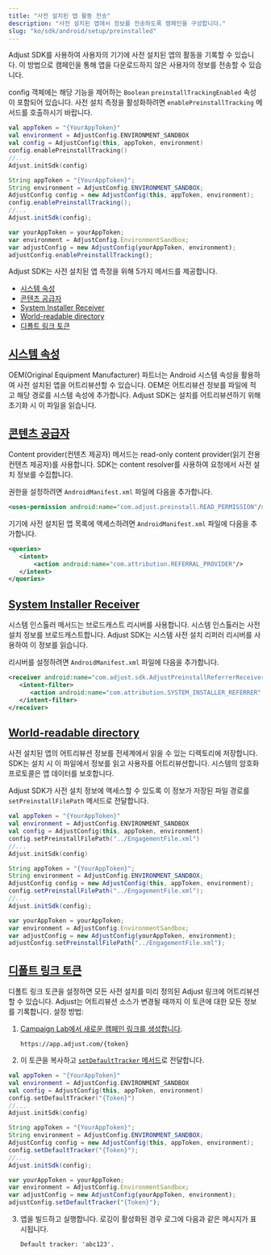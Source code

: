 ```yaml
---
title: "사전 설치된 앱 활동 전송"
description: "사전 설치된 앱에서 정보를 전송하도록 캠페인을 구성합니다."
slug: "ko/sdk/android/setup/preinstalled"
---
```


Adjust SDK를 사용하여 사용자의 기기에 사전 설치된 앱의 활동을 기록할 수 있습니다. 이 방법으로 캠페인을 통해 앱을 다운로드하지 않은 사용자의 정보를 전송할 수 있습니다.

config 객체에는 해당 기능을 제어하는 `Boolean` `preinstallTrackingEnabled` 속성이 포함되어 있습니다. 사전 설치 측정을 활성화하려면 `enablePreinstallTracking` 메서드를 호출하시기 바랍니다.

<Tabs>
<Tab title="Kotlin" sync="kotlin">

```kotlin
val appToken = "{YourAppToken}"
val environment = AdjustConfig.ENVIRONMENT_SANDBOX
val config = AdjustConfig(this, appToken, environment)
config.enablePreinstallTracking()
//...
Adjust.initSdk(config)
```

</Tab>
<Tab title="Java" sync="java">

```java
String appToken = "{YourAppToken}";
String environment = AdjustConfig.ENVIRONMENT_SANDBOX;
AdjustConfig config = new AdjustConfig(this, appToken, environment);
config.enablePreinstallTracking();
//...
Adjust.initSdk(config);
```

</Tab>
<Tab title="Javascript" sync="js">

```js
var yourAppToken = yourAppToken;
var environment = AdjustConfig.EnvironmentSandbox;
var adjustConfig = new AdjustConfig(yourAppToken, environment);
adjustConfig.enablePreinstallTracking();
```

</Tab>
</Tabs>

Adjust SDK는 사전 설치된 앱 측정을 위해 5가지 메서드를 제공합니다.

-  [시스템 속성](#system-properties)
-  [콘텐츠 공급자](#content-provider)
-  [System Installer Receiver](#system-installer-receiver)
-  [World\-readable directory](#world-readable-directory)
-  [디폴트 링크 토큰](#default-link-token)

## [시스템 속성](system-properties)

OEM\(Original Equipment Manufacturer\) 파트너는 Android 시스템 속성을 활용하여 사전 설치된 앱을 어트리뷰션할 수 있습니다. OEM은 어트리뷰션 정보를 파일에 적고 해당 경로를 시스템 속성에 추가합니다. Adjust SDK는 설치를 어트리뷰션하기 위해 초기화 시 이 파일을 읽습니다.

## [콘텐츠 공급자](content-provider)

Content provider\(컨텐츠 제공자\) 메서드는 read\-only content provider\(읽기 전용 컨텐츠 제공자\)를 사용합니다. SDK는 content resolver를 사용하여 요청에서 사전 설치 정보를 수집합니다.

권한을 설정하려면 `AndroidManifest.xml` 파일에 다음을 추가합니다.

<CodeBlock title="AndroidManifest.xml">

```xml
<uses-permission android:name="com.adjust.preinstall.READ_PERMISSION"/>
```

</CodeBlock>

기기에 사전 설치된 앱 목록에 액세스하려면 `AndroidManifest.xml` 파일에 다음을 추가합니다.

<CodeBlock title="AndroidManifest.xml">

```xml
<queries>
   <intent>
       <action android:name="com.attribution.REFERRAL_PROVIDER"/>
   </intent>
</queries>
```

</CodeBlock>

## [System Installer Receiver](system-installer-receiver)

시스템 인스톨러 메서드는 브로드캐스트 리시버를 사용합니다. 시스템 인스톨러는 사전 설치 정보를 브로드캐스트합니다. Adjust SDK는 시스템 사전 설치 리퍼러 리시버를 사용하여 이 정보를 읽습니다.

리시버를 설정하려면 `AndroidManifest.xml` 파일에 다음을 추가합니다.

<CodeBlock title="AndroidManifest.xml">

```xml
<receiver android:name="com.adjust.sdk.AdjustPreinstallReferrerReceiver">
   <intent-filter>
      <action android:name="com.attribution.SYSTEM_INSTALLER_REFERRER" />
   </intent-filter>
</receiver>
```

</CodeBlock>

## [World\-readable directory](world-readable-directory)

사전 설치된 앱의 어트리뷰션 정보를 전세계에서 읽을 수 있는 디렉토리에 저장합니다. SDK는 설치 시 이 파일에서 정보를 읽고 사용자를 어트리뷰션합니다. 시스템의 암호화 프로토콜은 앱 데이터를 보호합니다.

Adjust SDK가 사전 설치 정보에 액세스할 수 있도록 이 정보가 저장된 파일 경로를 `setPreinstallFilePath` 메서드로 전달합니다.

<Tabs>
<Tab title="Kotlin" sync="kotlin">

```kotlin
val appToken = "{YourAppToken}"
val environment = AdjustConfig.ENVIRONMENT_SANDBOX
val config = AdjustConfig(this, appToken, environment)
config.setPreinstallFilePath("../EngagementFile.xml")
//...
Adjust.initSdk(config)
```

</Tab>
<Tab title="Java" sync="java">

```java
String appToken = "{YourAppToken}";
String environment = AdjustConfig.ENVIRONMENT_SANDBOX;
AdjustConfig config = new AdjustConfig(this, appToken, environment);
config.setPreinstallFilePath("../EngagementFile.xml");
//...
Adjust.initSdk(config);
```

</Tab>
<Tab title="Javascript" sync="js">

```js
var yourAppToken = yourAppToken;
var environment = AdjustConfig.EnvironmentSandbox;
var adjustConfig = new AdjustConfig(yourAppToken, environment);
adjustConfig.setPreinstallFilePath("../EngagementFile.xml");
```

</Tab>
</Tabs>

## [디폴트 링크 토큰](default-link-token)

디폴트 링크 토큰을 설정하면 모든 사전 설치를 미리 정의된 Adjust 링크에 어트리뷰션할 수 있습니다. Adjust는 어트리뷰션 소스가 변경될 때까지 이 토큰에 대한 모든 정보를 기록합니다. 설정 방법:

1. [Campaign Lab에서 새로운 캠페인 링크를 생성합니다](https://help.adjust.com/ko/article/links).

   ```text
   https://app.adjust.com/{token}
   ```

2. 이 토큰을 복사하고 [`setDefaultTracker` 메서드](/ko/sdk/android/configuration#set-default-link-token)로 전달합니다.

<Tabs>
<Tab title="Kotlin" sync="kotlin">

```kotlin
val appToken = "{YourAppToken}"
val environment = AdjustConfig.ENVIRONMENT_SANDBOX
val config = AdjustConfig(this, appToken, environment)
config.setDefaultTracker("{Token}")
//...
Adjust.initSdk(config)
```

</Tab>
<Tab title="Java" sync="java">

```java
String appToken = "{YourAppToken}";
String environment = AdjustConfig.ENVIRONMENT_SANDBOX;
AdjustConfig config = new AdjustConfig(this, appToken, environment);
config.setDefaultTracker("{Token}");
//...
Adjust.initSdk(config);
```

</Tab>
<Tab title="Javascript" sync="js">

```js
var yourAppToken = yourAppToken;
var environment = AdjustConfig.EnvironmentSandbox;
var adjustConfig = new AdjustConfig(yourAppToken, environment);
adjustConfig.setDefaultTracker("{Token}");
```

</Tab>
</Tabs>

3. 앱을 빌드하고 실행합니다. 로깅이 활성화된 경우 로그에 다음과 같은 메시지가 표시됩니다.

   ```text
   Default tracker: 'abc123'.
   ```
